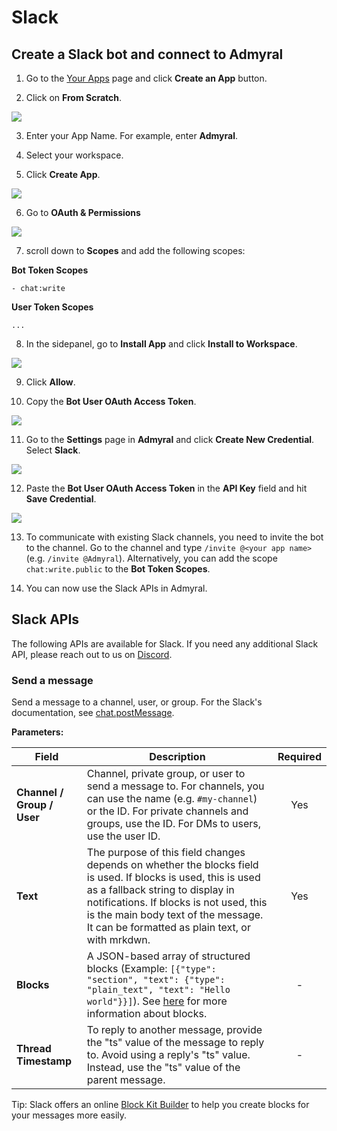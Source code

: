 # Slack

## Create a Slack bot and connect to Admyral

1. Go to the [Your Apps](https://api.slack.com/apps) page and click **Create an App** button.

2. Click on **From Scratch**.

<img src="/slack1.png" />

3. Enter your App Name. For example, enter **Admyral**.

4. Select your workspace.

5. Click **Create App**.

<img src="/slack2.png" />

6. Go to **OAuth & Permissions**

<img src="/slack3.png" />

7. scroll down to **Scopes** and add the following scopes:

**Bot Token Scopes**

```
- chat:write
```

**User Token Scopes**

```
...
```

8. In the sidepanel, go to **Install App** and click **Install to Workspace**.

<img src="/slack4.png" />

9. Click **Allow**.

10. Copy the **Bot User OAuth Access Token**.

<img src="/slack5.png" />

11. Go to the **Settings** page in **Admyral** and click **Create New Credential**. Select **Slack**.

<img src="/slack6.png" />

12. Paste the **Bot User OAuth Access Token** in the **API Key** field and hit **Save Credential**.

<img src="/slack7.png" />

13. To communicate with existing Slack channels, you need to invite the bot to the channel. Go to the channel and type `/invite @<your app name>` (e.g. `/invite @Admyral`). Alternatively, you can add the scope `chat:write.public` to the **Bot Token Scopes**.

14. You can now use the Slack APIs in Admyral.

## Slack APIs

The following APIs are available for Slack. If you need any additional Slack API, please reach out to us on [Discord](https://discord.com/invite/GqbJZT9Hbf).

### Send a message

Send a message to a channel, user, or group. For the Slack's documentation, see [chat.postMessage](https://api.slack.com/methods/chat.postMessage).

**Parameters:**

| Field                      | Description                                                                                                                                                                                                                                                                           | Required |
| -------------------------- | ------------------------------------------------------------------------------------------------------------------------------------------------------------------------------------------------------------------------------------------------------------------------------------- | :------: |
| **Channel / Group / User** | Channel, private group, or user to send a message to. For channels, you can use the name (e.g. `#my-channel`) or the ID. For private channels and groups, use the ID. For DMs to users, use the user ID.                                                                              |   Yes    |
| **Text**                   | The purpose of this field changes depends on whether the blocks field is used. If blocks is used, this is used as a fallback string to display in notifications. If blocks is not used, this is the main body text of the message. It can be formatted as plain text, or with mrkdwn. |   Yes    |
| **Blocks**                 | A JSON-based array of structured blocks (Example: `[{"type": "section", "text": {"type": "plain_text", "text": "Hello world"}}]`). See [here](https://api.slack.com/block-kit/building) for more information about blocks.                                                            |    -     |
| **Thread Timestamp**       | To reply to another message, provide the "ts" value of the message to reply to. Avoid using a reply\'s "ts" value. Instead, use the "ts" value of the parent message.                                                                                                                 |    -     |

Tip: Slack offers an online [Block Kit Builder](https://app.slack.com/block-kit-builder) to help you create blocks for your messages more easily.
